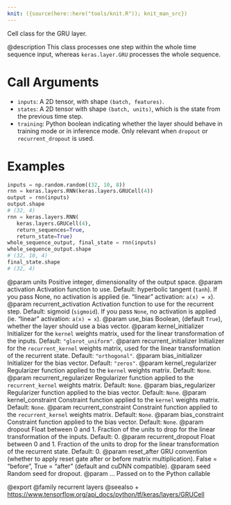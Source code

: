 ```yaml
---
knit: ({source(here::here("tools/knit.R")); knit_man_src})
---
```

Cell class for the GRU layer.

@description
This class processes one step within the whole time sequence input, whereas
`keras.layer.GRU` processes the whole sequence.

# Call Arguments
- `inputs`: A 2D tensor, with shape `(batch, features)`.
- `states`: A 2D tensor with shape `(batch, units)`, which is the state
    from the previous time step.
- `training`: Python boolean indicating whether the layer should behave in
    training mode or in inference mode. Only relevant when `dropout` or
    `recurrent_dropout` is used.

# Examples
```python
inputs = np.random.random((32, 10, 8))
rnn = keras.layers.RNN(keras.layers.GRUCell(4))
output = rnn(inputs)
output.shape
# (32, 4)
rnn = keras.layers.RNN(
   keras.layers.GRUCell(4),
   return_sequences=True,
   return_state=True)
whole_sequence_output, final_state = rnn(inputs)
whole_sequence_output.shape
# (32, 10, 4)
final_state.shape
# (32, 4)
```

@param units Positive integer, dimensionality of the output space.
@param activation Activation function to use. Default: hyperbolic tangent
    (`tanh`). If you pass None, no activation is applied
    (ie. "linear" activation: `a(x) = x`).
@param recurrent_activation Activation function to use for the recurrent step.
    Default: sigmoid (`sigmoid`). If you pass `None`, no activation is
    applied (ie. "linear" activation: `a(x) = x`).
@param use_bias Boolean, (default `True`), whether the layer
    should use a bias vector.
@param kernel_initializer Initializer for the `kernel` weights matrix,
    used for the linear transformation of the inputs. Default:
    `"glorot_uniform"`.
@param recurrent_initializer Initializer for the `recurrent_kernel`
    weights matrix, used for the linear transformation
    of the recurrent state. Default: `"orthogonal"`.
@param bias_initializer Initializer for the bias vector. Default: `"zeros"`.
@param kernel_regularizer Regularizer function applied to the `kernel` weights
    matrix. Default: `None`.
@param recurrent_regularizer Regularizer function applied to the
    `recurrent_kernel` weights matrix. Default: `None`.
@param bias_regularizer Regularizer function applied to the bias vector.
    Default: `None`.
@param kernel_constraint Constraint function applied to the `kernel` weights
    matrix. Default: `None`.
@param recurrent_constraint Constraint function applied to the
    `recurrent_kernel` weights matrix. Default: `None`.
@param bias_constraint Constraint function applied to the bias vector.
    Default: `None`.
@param dropout Float between 0 and 1. Fraction of the units to drop for the
    linear transformation of the inputs. Default: 0.
@param recurrent_dropout Float between 0 and 1. Fraction of the units to drop
    for the linear transformation of the recurrent state. Default: 0.
@param reset_after GRU convention (whether to apply reset gate after or
    before matrix multiplication). False = "before",
    True = "after" (default and cuDNN compatible).
@param seed Random seed for dropout.
@param ... Passed on to the Python callable

@export
@family recurrent layers
@seealso
+ <https://www.tensorflow.org/api_docs/python/tf/keras/layers/GRUCell>
